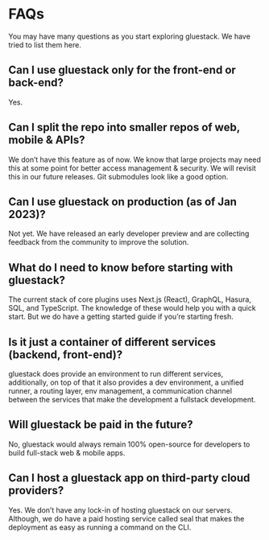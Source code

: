 
<Meta pageTitle="FAQs | framework" description="FAQs of framework." />





# FAQs

You may have many questions as you start exploring gluestack. We have tried to list them here.

## Can I use gluestack only for the front-end or back-end?

Yes.

## Can I split the repo into smaller repos of web, mobile & APIs?

We don’t have this feature as of now. We know that large projects may need this at some point for better access management & security. We will revisit this in our future releases. Git submodules look like a good option.

## Can I use gluestack on production (as of Jan 2023)?

Not yet. We have released an early developer preview and are collecting feedback from the community to improve the solution.

## What do I need to know before starting with gluestack?

The current stack of core plugins uses Next.js (React), GraphQL, Hasura, SQL, and TypeScript. The knowledge of these would help you with a quick start. But we do have a getting started guide if you’re starting fresh.

## Is it just a container of different services (backend, front-end)?

gluestack does provide an environment to run different services, additionally, on top of that it also provides a dev environment, a unified runner, a routing layer, env management, a communication channel between the services that make the development a fullstack development.

## Will gluestack be paid in the future?

No, gluestack would always remain 100% open-source for developers to build full-stack web & mobile apps.

## Can I host a gluestack app on third-party cloud providers?

Yes. We don’t have any lock-in of hosting gluestack on our servers. Although, we do have a paid hosting service called seal that makes the deployment as easy as running a command on the CLI.

